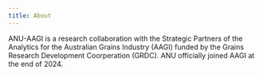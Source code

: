 ```yaml
---
title: About
---
```


ANU-AAGI is a research collaboration with the Strategic Partners of the Analytics for the Australian Grains Industry (AAGI) funded by the Grains Research Development Coorperation (GRDC). ANU officially joined AAGI at the end of 2024. 